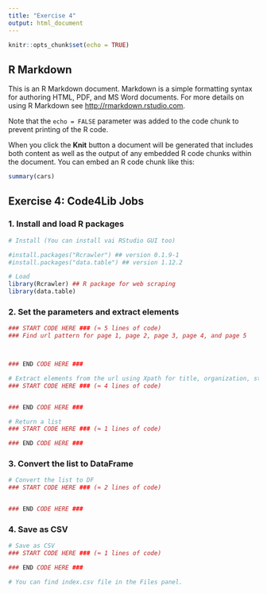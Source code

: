 ```yaml
---
title: "Exercise 4"
output: html_document
---
```


```r
knitr::opts_chunk$set(echo = TRUE)
```

## R Markdown

This is an R Markdown document. Markdown is a simple formatting syntax for authoring HTML, PDF, and MS Word documents. For more details on using R Markdown see <http://rmarkdown.rstudio.com>.

Note that the `echo = FALSE` parameter was added to the code chunk to prevent printing of the R code.

When you click the **Knit** button a document will be generated that includes both content as well as the output of any embedded R code chunks within the document. You can embed an R code chunk like this:

```r
summary(cars)
```

## Exercise 4: Code4Lib Jobs

### 1. Install and load R packages

```r
# Install (You can install vai RStudio GUI too)

#install.packages("Rcrawler") ## version 0.1.9-1
#install.packages("data.table") ## version 1.12.2

# Load
library(Rcrawler) ## R package for web scraping
library(data.table)
```

### 2. Set the parameters and extract elements
```r
### START CODE HERE ### (≈ 5 lines of code)
### Find url pattern for page 1, page 2, page 3, page 4, and page 5



### END CODE HERE ###

# Extract elements from the url using Xpath for title, organization, status
### START CODE HERE ### (≈ 4 lines of code)


### END CODE HERE ###

# Return a list
### START CODE HERE ### (≈ 1 lines of code)

### END CODE HERE ###
```

### 3. Convert the list to DataFrame
```r

# Convert the list to DF
### START CODE HERE ### (≈ 2 lines of code)


### END CODE HERE ###
```

### 4. Save as CSV
```r

# Save as CSV
### START CODE HERE ### (≈ 1 lines of code)

### END CODE HERE ###

# You can find index.csv file in the Files panel.
```